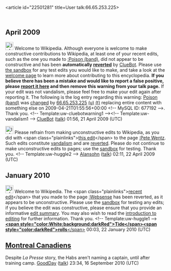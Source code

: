 <article id="22501281" title=User talk:66.65.253.225>
	<talkpage id="22501281" title="User talk:66.65.253.225">


== April 2009 ==
[[Image:Information.svg|left|25px]] Welcome to Wikipedia. Although everyone is welcome to make constructive contributions to Wikipedia, at least one of your recent edits, such as the one you made to [[:Poison (band)]], did not appear to be constructive and has been '''automatically [[Help:Reverting|reverted]]''' by [[User:ClueBot|ClueBot]].  Please use [[Wikipedia:Sandbox|the sandbox]] for any test edits you would like to make, and take a look at the [[Wikipedia:Introduction|welcome page]] to learn more about contributing to this encyclopedia.  '''If you believe there has been a mistake and would like to report a false positive, please [[User:ClueBot/FalsePositives|report it here]] and then remove this warning from your talk page.'''  If your edit was not vandalism, please feel free to make your edit again after reporting it. The following is the log entry regarding this warning: [[Poison (band)]] was [http://en.wikipedia.org/w/index.php?title=Poison+%28band%29&amp;diff=285147482&amp;oldid=285145813 changed] by [[Special:Contributions/66.65.253.225|66.65.253.225]] [[User:66.65.253.225|(u)]] [[User talk:66.65.253.225|(t)]] replacing entire content with something else on 2009-04-21T01:55:56+00:00 &lt;!-- MySQL ID: 677192 --&gt;. Thank you. &lt;!-- Template:uw-cluebotwarning1 --&gt;&lt;!-- Template:uw-vandalism1 --&gt; [[User:ClueBot|ClueBot]] ([[User talk:ClueBot|talk]]) 01:56, 21 April 2009 (UTC)

[[Image:Information.svg|25px]] Please refrain from making unconstructive edits to Wikipedia, as you did with &lt;span class=&quot;plainlinks&quot;&gt;[http://en.wikipedia.org/wiki/Pete_Wentz?diff=285367712 this edit]&lt;/span&gt; to the page [[:Pete Wentz]]. Such edits constitute [[Wikipedia:Vandalism|vandalism]] and are [[Help:Reverting|reverted]]. Please do not continue to make unconstructive edits to pages; use the [[Wikipedia:Sandbox|sandbox]] for testing. Thank you. &lt;!-- Template:uw-huggle2 --&gt; [[User:Alansohn|Alansohn]] ([[User talk:Alansohn|talk]]) 02:11, 22 April 2009 (UTC)

== January 2010 ==

[[Image:Information.png|25px]] Welcome to Wikipedia. The &lt;span class=&quot;plainlinks&quot;&gt;[http://en.wikipedia.org/wiki/Websense?diff=339250543 recent edit]&lt;/span&gt; that you made to the page [[:Websense]] has been reverted, as it appears to be unconstructive. Please use the [[Wikipedia:Sandbox|sandbox]] for testing any edits; if you believe the edit was constructive, please ensure that you provide an informative [[Help:Edit summary|edit summary]]. You may also wish to read the [[Wikipedia:Introduction|introduction to editing]] for further information. Thank you. &lt;!-- Template:uw-huggle1 --&gt; [[User:Tide rolls|'''&lt;span style=&quot;color:White;background:darkRed&quot;&gt;Tide&lt;/span&gt;''']][[User talk:Tide rolls|'''&lt;span style=&quot;color:darkRed&quot;&gt;rolls'''&lt;/span&gt;]] 00:03, 22 January 2010 (UTC)

== [[Montreal Canadiens]] ==

Despite ''La Presse'' story, the Habs aren't naming a captain, until after training camp. [[User:GoodDay|GoodDay]] ([[User talk:GoodDay|talk]]) 23:34, 16 September 2010 (UTC)
	</talkpage>
</article>